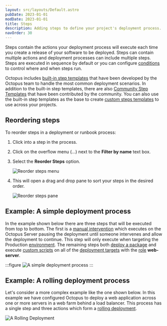 ```yaml
---
layout: src/layouts/Default.astro
pubDate: 2023-01-01
modDate: 2023-01-01
title: Steps
description: Adding steps to define your project's deployment process.
navOrder: 30
---
```


Steps contain the actions your deployment process will execute each time you create a release of your software to be deployed. Steps can contain multiple actions and deployment processes can include multiple steps. Steps are executed in sequence by default or you can configure [conditions](/docs/projects/steps/conditions) to control where and when steps run.

Octopus includes [built-in step templates](/docs/projects/built-in-step-templates/) that have been developed by the Octopus team to handle the most common deployment scenarios. In addition to the built-in step templates, there are also [Community Step Templates](/docs/projects/community-step-templates/) that have been contributed by the community. You can also use the built-in step templates as the base to create [custom steps templates](/docs/projects/custom-step-templates) to use across your projects.

<AddStepToProcess />

## Reordering steps

To reorder steps in a deployment or runbook process:

1. Click into a step in the process.
1. Click on the overflow menu (...) next to the **Filter by name** text box.
1. Select the **Reorder Steps** option. 

    ![Reorder steps menu](/docs/projects/steps/images/overflow-reorder.png "width=532")
1. This will open a drag and drop pane to sort your steps in the desired order.

    ![Reorder steps pane](/docs/projects/steps/images/overflow-reorder-pane.png "width=611")

## Example: A simple deployment process

In the example shown below there are three steps that will be executed from top to bottom. The first is a [manual intervention](/docs/projects/built-in-step-templates/manual-intervention-and-approvals/) which executes on the Octopus Server pausing the deployment until someone intervenes and allow the deployment to continue. This step will only execute when targeting the Production [environment](/docs/infrastructure/environments/). The remaining steps both [deploy a package](/docs/deployments/packages/) and execute [custom scripts](/docs/deployments/custom-scripts/) on all of the [deployment targets](/docs/infrastructure) with the [role](/docs/infrastructure/deployment-targets/#target-roles) **web-server**.

:::figure
![A simple deployment process](/docs/projects/steps/images/simple-process.png "width=500")
:::

## Example: A rolling deployment process

Let's consider a more complex example like the one shown below. In this example we have configured Octopus to deploy a web application across one or more servers in a web farm behind a load balancer. This process has a single step and three actions which form a [rolling deployment](/docs/deployments/patterns/rolling-deployments).

![A Rolling Deployment](/docs/projects/steps/images/rolling-process.png "width=500")
